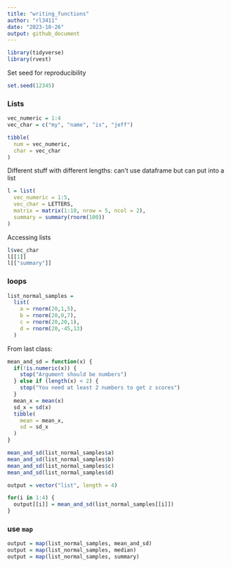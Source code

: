 ```yaml
---
title: "writing_functions"
author: "rl3411"
date: "2023-10-26"
output: github_document
---
```


```r
library(tidyverse)
library(rvest)
```

Set seed for reproducibility

```r
set.seed(12345)
```


### Lists

```r
vec_numeric = 1:4
vec_char = c("my", "name", "is", "jeff")

tibble(
  num = vec_numeric,
  char = vec_char
)
```

Different stuff with different lengths: can't use dataframe but can put into a list

```r
l = list(
  vec_numeric = 1:5,
  vec_char = LETTERS,
  matrix = matrix(1:10, nrow = 5, ncol = 2),
  summary = summary(rnorm(100))
)
```

Accessing lists

```r
l$vec_char
l[[1]]
l[["summary"]]
```

### loops

```r
list_normal_samples = 
  list(
    a = rnorm(20,1,5),
    b = rnorm(20,0,7),
    c = rnorm(20,20,1),
    d = rnorm(20,-45,13)
  )
```

From last class:

```r
mean_and_sd = function(x) {
  if(!is.numeric(x)) {
    stop("Argument should be numbers")
  } else if (length(x) < 2) {
    stop("You need at least 2 numbers to get z scores")
  }
  mean_x = mean(x) 
  sd_x = sd(x)
  tibble(
    mean = mean_x,
    sd = sd_x
  )
}
```

```r
mean_and_sd(list_normal_samples$a)
mean_and_sd(list_normal_samples$b)
mean_and_sd(list_normal_samples$c)
mean_and_sd(list_normal_samples$d)
```

```r
output = vector("list", length = 4)

for(i in 1:4) {
  output[[i]] = mean_and_sd(list_normal_samples[[i]])
}
```

### use `map`

```r
output = map(list_normal_samples, mean_and_sd)
output = map(list_normal_samples, median)
output = map(list_normal_samples, summary)
```

















